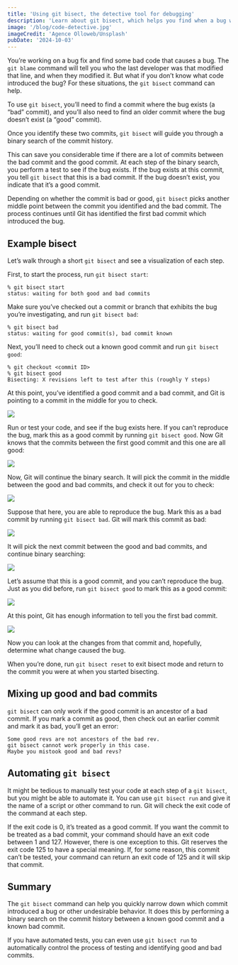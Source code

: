 ```yaml
---
title: 'Using git bisect, the detective tool for debugging'
description: 'Learn about git bisect, which helps you find when a bug was introduced by performing a binary search on the commit history.'
image: '/blog/code-detective.jpg'
imageCredit: 'Agence Olloweb/Unsplash'
pubDate: '2024-10-03'
---
```


You’re working on a bug fix and find some bad code that causes a bug. The `git blame` command will tell you who the last developer was that modified that line, and when they modified it. But what if you don’t know what code introduced the bug? For these situations, the `git bisect` command can help.

To use `git bisect`, you’ll need to find a commit where the bug exists (a “bad” commit), and you’ll also need to find an older commit where the bug doesn’t exist (a “good” commit).

Once you identify these two commits, `git bisect` will guide you through a binary search of the commit history.

This can save you considerable time if there are a lot of commits between the bad commit and the good commit. At each step of the binary search, you perform a test to see if the bug exists. If the bug exists at this commit, you tell `git bisect` that this is a bad commit. If the bug doesn’t exist, you indicate that it’s a good commit.

Depending on whether the commit is bad or good, `git bisect` picks another middle point between the commit you identified and the bad commit. The process continues until Git has identified the first bad commit which introduced the bug.

## Example bisect

Let’s walk through a short `git bisect` and see a visualization of each step.

First, to start the process, run `git bisect start`:

```plaintext
% git bisect start
status: waiting for both good and bad commits
```

Make sure you’ve checked out a commit or branch that exhibits the bug you’re investigating, and run `git bisect bad`:

```plaintext
% git bisect bad
status: waiting for good commit(s), bad commit known
```

Next, you’ll need to check out a known good commit and run `git bisect good`:

```plaintext
% git checkout <commit ID>
% git bisect good
Bisecting: X revisions left to test after this (roughly Y steps)
```

At this point, you’ve identified a good commit and a bad commit, and Git is pointing to a commit in the middle for you to check.

![](https://cdn.hashnode.com/res/hashnode/image/upload/v1728010888085/69448c77-2e0e-45b8-a0cd-0c9782e95cdb.png)

Run or test your code, and see if the bug exists here. If you can’t reproduce the bug, mark this as a good commit by running `git bisect good`. Now Git knows that the commits between the first good commit and this one are all good:

![](https://cdn.hashnode.com/res/hashnode/image/upload/v1728011002661/ed89ef9e-7d83-41ce-a02a-c8ee68c68e4c.png)

Now, Git will continue the binary search. It will pick the commit in the middle between the good and bad commits, and check it out for you to check:

![](https://cdn.hashnode.com/res/hashnode/image/upload/v1728011038317/4ba98958-8313-472a-9119-ce23e9225e7c.png)

Suppose that here, you are able to reproduce the bug. Mark this as a bad commit by running `git bisect bad`. Git will mark this commit as bad:

![](https://cdn.hashnode.com/res/hashnode/image/upload/v1728011085025/f147da6a-ef9c-43ec-b2fd-2a491c491f8d.png)

It will pick the next commit between the good and bad commits, and continue binary searching:

![](https://cdn.hashnode.com/res/hashnode/image/upload/v1728011116141/8efb4af7-6e01-4be4-9529-f4f3f07f7ab2.png)

Let’s assume that this is a good commit, and you can’t reproduce the bug. Just as you did before, run `git bisect good` to mark this as a good commit:

![](https://cdn.hashnode.com/res/hashnode/image/upload/v1728011147285/31a84a0f-b806-4ff2-a6e6-59468b518c3d.png)

At this point, Git has enough information to tell you the first bad commit.

![](https://cdn.hashnode.com/res/hashnode/image/upload/v1728011163573/d17d4967-e82b-4ee5-8425-7d8cf6e9727e.png)

Now you can look at the changes from that commit and, hopefully, determine what change caused the bug.

When you’re done, run `git bisect reset` to exit bisect mode and return to the commit you were at when you started bisecting.

## Mixing up good and bad commits

`git bisect` can only work if the good commit is an ancestor of a bad commit. If you mark a commit as good, then check out an earlier commit and mark it as bad, you’ll get an error:

```plaintext
Some good revs are not ancestors of the bad rev.
git bisect cannot work properly in this case.
Maybe you mistook good and bad revs?
```

## Automating `git bisect`

It might be tedious to manually test your code at each step of a `git bisect`, but you might be able to automate it. You can use `git bisect run` and give it the name of a script or other command to run. Git will check the exit code of the command at each step.

If the exit code is 0, it’s treated as a good commit. If you want the commit to be treated as a bad commit, your command should have an exit code between 1 and 127. However, there is one exception to this. Git reserves the exit code 125 to have a special meaning. If, for some reason, this commit can’t be tested, your command can return an exit code of 125 and it will skip that commit.

## Summary

The `git bisect` command can help you quickly narrow down which commit introduced a bug or other undesirable behavior. It does this by performing a binary search on the commit history between a known good commit and a known bad commit.

If you have automated tests, you can even use `git bisect run` to automatically control the process of testing and identifying good and bad commits.
